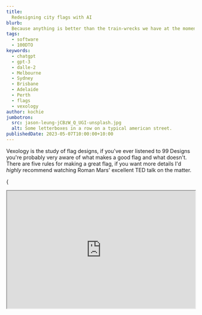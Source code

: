```yaml
---
title: 
  Redesigning city flags with AI
blurb: 
  Because anything is better than the train-wrecks we have at the moment.
tags:
  - software
  - 100DTO
keywords:
  - chatgpt
  - gpt-3
  - dalle-2
  - Melbourne
  - Sydney
  - Brisbane
  - Adelaide
  - Perth
  - flags
  - vexology
author: kochie
jumbotron:
  src: jason-leung-jCBzW_Q_UGI-unsplash.jpg
  alt: Some letterboxes in a row on a typical american street.
publishedDate: 2023-05-07T10:00:00+10:00
---
```


Vexology is the study of flag designs, if you've ever listened to 99 Designs
you're probably very aware of what makes a good flag and what doesn't. There are
five rules for making a great flag, if you want more details I'd _highly_
recommend watching Roman Mars' excellent TED talk on the matter.

{
<iframe
  width="100%"
  height="315"
  src="https://www.youtube.com/embed/pnv5iKB2hl4"
  title="YouTube video player"
  allow="accelerometer; autoplay; clipboard-write; encrypted-media; gyroscope; picture-in-picture"
  allowFullScreen
/>
}

Good stuff eh? So to summarise the rules are:

1. Simplicity: A flag should be simple enough that a child can draw it from
   memory. Complex designs or intricate details may be difficult to reproduce
   and recognize from a distance or when the flag is flying.
2. Use of meaningful symbolism: The flag's design should represent meaningful
   elements, such as the history, culture, values, or geography of the place it
   represents. Using symbols that have a strong connection to the people and
   place will make the flag more significant and easier to remember.
3. two-three basic colors: Limit the number of colors used in the flag design to
   two or three. This ensures that the flag is easily recognizable and visually
   appealing. Stick to basic colors that contrast well, such as red, white,
   blue, green, yellow, and black.
4. No lettering or seals: Text, intricate seals, or logos should generally be
   avoided on flags, as they can be difficult to read or recognize from a
   distance, especially when the flag is in motion. Instead, use simple, bold
   shapes and symbols to convey the flag's meaning.
5. Distinctiveness: A flag should be unique and easily distinguishable from
   other flags. Strive to create a design that sets the flag apart from others,
   while still adhering to the principles of simplicity, meaningful symbolism,
   and limited color use.

Now that we know what a good flag should look like lets arrive at the point of
this post. Enter Melbourne, Australia.

![The City of Melbourne](melbourne.jpg?width=3840&height=2160)

The worlds move liveable city from 2012 to 2017, with such famous landmarks as
Flinders Street Station, the Melbourne Cricket Ground (MCG), and the Arts
Centre. Host of the F1, the Australian Open, and the AFL Grand Final. Home of
great coffee, and terrible flags...

![Flag of the City of Melbourne](Flag_of_Melbourne.png?width=2880&height=1440)

I know. I know. I know. Like what is going on in this flag? There's a bull, a
sheep, a whale, an anvil? All meant to symbolise industries that NO LONGER EXIST
IN MELBOURNE. Clearly we're in dire need of an update.

For a city that prides itself on art, sports, and culture our flag doesn't
represent any of this. We need a new one, and since I'm not a graphic designer
(have you seen this website?) I decided to get an AI to build a new flag
instead.

Inspired by
[Jacobs's post](https://jacobmartins.com/posts/how-i-used-dalle2-to-generate-the-logo-for-octosql/)
about using Dalle-2 to generate app logos I'm going to use a very similar
methdology to generate a new flag for Melbourne.

There are two AIs that I shall be using in this experiment. Dalle-2, and
ChatGPT.

Dalle-2 is a state-of-the-art (as of 2022) AI for generating images from text.
For the technical reader it's what's known as a Gerneral Adversarial Network
(GAN) and uses a training database curated by an expert team at OpenAI to ensure
the highest quality images are used for generating results.

ChatGPT really needs no introduction at this point. When I originally started
writing this post last November OpenAI wasn't a household name like it is today.
In fact, it wasn't ChatGPT but rather GPT-3 that was making waves in the AI/ML
community. When I was thinking about how to describe GPT-3 I had a whole
paragraph about neural networks and autoregressive functions but there are many
more detailed explainations of the system to I'll link to those instead. The one
sentance explainer - ChatGPT/GPT-3|4 are a series of neural networks with a very
well catalogued training set that creates a chatbot with "human-like"
comprehension.

To begin with I started simple, I asked ChatGPT to make a flag for Melbourne.

```[Wrap]
Help me design a flag for Melbourne, Australia.
```

And ChatGPT delivered...

```[Wrap]
Sure, I'd be happy to help you design a flag for Melbourne, Australia! When designing a flag, it's important to consider the history, culture, and symbolism of the city. Here's a suggested design for Melbourne's flag:

Design Elements:
1. Shape and size: The flag will be rectangular, with a 1:2 aspect ratio, similar to the Australian national flag.

2. Colors: The flag will feature four main colors - Blue, White, Green, and Gold. These colors represent the natural environment, the city's history, and Australia's national colors.

a. Blue: Symbolizing the Yarra River, which runs through Melbourne and played a vital role in the city's development.
b. White: Representing the architecture and the heritage of the city, including iconic buildings like Flinders Street Station and the Royal Exhibition Building.
c. Green: Representing Melbourne's parks and gardens, such as the Royal Botanic Gardens and the numerous city parks that contribute to Melbourne's title as the "Garden City."
d. Gold: Reflecting the importance of the gold rush in Melbourne's history and its significance as Australia's sporting and cultural capital.

3. Layout: The flag will be divided into four equal horizontal stripes, with the top stripe being blue, followed by white, green, and gold at the bottom.

4. Symbol: In the center of the flag, over the white and green stripes, there will be a stylized representation of Melbourne's iconic Flinders Street Station's clock tower. The clock will be set at 6:00 PM, signifying the time when Melbourne was founded.

5. Stars: In the top left corner of the blue stripe, there will be a group of five white stars, representing the Southern Cross constellation. This is a nod to the Australian national flag and symbolizes Melbourne's location in the Southern Hemisphere.

By incorporating these elements, the flag will represent Melbourne's rich history, vibrant culture, and its connection to the Australian nation.
```

Pretty good! It understood a lot about what I'm trying to do. In my other
experimentation with Large Language Models (LLMs) I've noticed they're pretty
good at picking out the main ideas of what I'm trying to do but don't understand
some of the specifics. For example, the representation of the clock tower is not
something that would work well on a flag, especially having the hands point to a
specific time. In fact, I've never heard of this 6pm founding of the city
before, I think the AI has become confused somewhere. Anyway, time to make a
more specific declaration.

```[Wrap]
Can you refine your first flag design based on the rules of flag design?
```

```[Wrap]
Of course! Based on the 5 Basic Principles of Flag Design, I can refine the Melbourne flag design as follows:

Design Elements:

    Shape and size: The flag will be rectangular, with a 1:2 aspect ratio, similar to the Australian national flag.

    Colors: The flag will feature three main colors - Blue, White, and Green. These colors represent the natural environment, the city's history, and Australia's national colors.

a. Blue: Symbolizing the Yarra River, which runs through Melbourne and played a vital role in the city's development.
b. White: Representing the architecture and the heritage of the city, including iconic buildings like Flinders Street Station and the Royal Exhibition Building.
c. Green: Representing Melbourne's parks and gardens, such as the Royal Botanic Gardens and the numerous city parks that contribute to Melbourne's title as the "Garden City."

    Layout: The flag will be divided into three equal horizontal stripes, with the top stripe being blue, followed by white and green at the bottom.

    Symbol: In the center of the flag, over the white stripe, there will be a stylized white silhouette of a swan, symbolizing the native black swans that inhabit the region and the Swanston Street, a major city thoroughfare.

    Stars: In the top left corner of the blue stripe, there will be a group of five white stars, representing the Southern Cross constellation. This is a nod to the Australian national flag and symbolizes Melbourne's location in the Southern Hemisphere.

By simplifying the design, using only three colors, and focusing on meaningful symbolism, this refined flag design adheres more closely to the 5 Basic Principles of Flag Design, while still representing Melbourne's rich history, vibrant culture, and connection to the Australian nation.
```

Pretty good, but Swans aren't a major icon of Melbourne.

```
There's a problem with the swans, this is a symbol of Perth, Western Australia, can you think of another symbol?
```

```[Wrap]
Apologies for the confusion. I understand the need to represent Melbourne uniquely. Instead of the swan, we can use a stylized depiction of a tram, which is an iconic mode of transport in Melbourne and a symbol of the city's modernity and progress. Here's the revised flag design:

Design Elements:

    Shape and size: The flag will be rectangular, with a 1:2 aspect ratio, similar to the Australian national flag.

    Colors: The flag will feature three main colors - Blue, White, and Green. These colors represent the natural environment, the city's history, and Australia's national colors.

a. Blue: Symbolizing the Yarra River, which runs through Melbourne and played a vital role in the city's development.
b. White: Representing the architecture and the heritage of the city, including iconic buildings like Flinders Street Station and the Royal Exhibition Building.
c. Green: Representing Melbourne's parks and gardens, such as the Royal Botanic Gardens and the numerous city parks that contribute to Melbourne's title as the "Garden City."

    Layout: The flag will be divided into three equal horizontal stripes, with the top stripe being blue, followed by white and green at the bottom.

    Symbol: In the center of the flag, over the white stripe, there will be a stylized white silhouette of a tram, symbolizing the iconic mode of transport in Melbourne and representing the city's modernity and progress.

    Stars: In the top left corner of the blue stripe, there will be a group of five white stars, representing the Southern Cross constellation. This is a nod to the Australian national flag and symbolizes Melbourne's location in the Southern Hemisphere.

This revised flag design maintains simplicity, meaningful symbolism, and distinctiveness, while avoiding any confusion with Perth's symbols.
```

Again, it's like it's choosing icons if you did a quick Google search of
Melbourne.

```
I don't think a tram is a good symbol, it's too generic, have another go.
```

```[Wrap]
I apologize if the tram symbol didn't meet your expectations. Let's try another symbol that is more unique to Melbourne – the Federation Square, an iconic public space and architectural landmark in the city. Here's the revised flag design:

Design Elements:

    Shape and size: The flag will be rectangular, with a 1:2 aspect ratio, similar to the Australian national flag.

    Colors: The flag will feature three main colors - Blue, White, and Green. These colors represent the natural environment, the city's history, and Australia's national colors.

a. Blue: Symbolizing the Yarra River, which runs through Melbourne and played a vital role in the city's development.
b. White: Representing the architecture and the heritage of the city, including iconic buildings like Flinders Street Station and the Royal Exhibition Building.
c. Green: Representing Melbourne's parks and gardens, such as the Royal Botanic Gardens and the numerous city parks that contribute to Melbourne's title as the "Garden City."

    Layout: The flag will be divided into three equal horizontal stripes, with the top stripe being blue, followed by white and green at the bottom.

    Symbol: In the center of the flag, over the white stripe, there will be a stylized white silhouette of Federation Square's distinctive geometric shapes, symbolizing the iconic public space and architectural landmark in Melbourne.

    Stars: In the top left corner of the blue stripe, there will be a group of five white stars, representing the Southern Cross constellation. This is a nod to the Australian national flag and symbolizes Melbourne's location in the Southern Hemisphere.

By incorporating the unique and distinctive symbol of Federation Square, this revised flag design aims to represent Melbourne's cultural and architectural identity while adhering to the principles of simplicity, meaningful symbolism, and distinctiveness.
```

Okay third times the charm, I can work with this. Originally I planned to put
this prompt into Dalle-2, when I did I didn't get the results I was hoping for.

```[Wrap]
Create a flag for Melbourne, Australia with a 1:2 aspect ratio. Divide the flag into four equal horizontal stripes, with the top stripe being blue, followed by white, green, and gold at the bottom. On the blue stripe, place a group of five white stars in the top left corner, representing the Southern Cross constellation. In the center of the flag, over the white and green stripes.
```

![Dalle-2 results for creating a flag.](./Screenshot_1.png?width=2592&height=1106)

Definetly leaning on the Australian prompt a bit too much. I tried a few other
varations of the prompt and I didn't get great results. I've found that while
Dalle-2 is a great tool for creating abstract images it's not great at making
vector based art like flags and icons when you're looking for very specific
components.

I also gave Stable Diffusion a try as well and had very similar issues. I think
this is going to be one of the main herdles for AI/ML engineers to overcome in
the next few years.

So I went the manual path and made a flag using the results in Affinity
Designer.

![The redesigned Melbourne flag](redesigned_melbourne.png?width=2000&height=1000)

Like I said at the beginning, I'm not a graphic designer, but at least it
doesn't have a sheep on it.

So the funny thing is, I went searching for the flags of all the other
Australian capital cites, and they're all the same...

Not to be outdone by Melbourne, Sydney's flag is arguably worse... much worse.

![Flag of Sydney](Flag_of_Sydney.png?width=2880&height=1437)

FOUR FLAGS IN ONE?! This flag is bonkers, Sydney, what are you doing! We can fix
this. Let's ask our resident designer what they came up with.

```[Wrap]
Certainly, let's create a simplified flag design for Sydney, Australia that adheres to the principles of good flag design:

1. Shape and dimensions: The flag would maintain the width to length ratio of 1:2, consistent with the Australian national flag.
2. Background: The main background color would be a light shade of blue, representing the iconic Sydney Harbor and its beautiful beaches.
3. In the center of the flag: A white, stylized representation of the Sydney Opera House, with its distinctive sail-like roofs, would be placed in the center. The simplified design would retain the sense of the iconic structure while making it easier to recognize and reproduce.
4. Beneath the Opera House: A subtle wave pattern in a slightly darker shade of blue than the background would represent the Sydney Harbour Bridge's role in connecting the city and its people, as well as its position over the water.
5. Bordering the flag: A thin golden-yellow stripe would run along the top and bottom edges of the flag, representing the golden wattle, the Australian national floral emblem. This would provide a touch of color while symbolizing the natural beauty and diversity of Sydney's surrounding landscape.

This simplified design eliminates the Union Jack, adheres to the principles of good flag design, and focuses on a few key elements representing Sydney's unique identity.
```

Using me as an interface to draw ChatGPT came up with this flag.

![The redesign Sydney flag](redesigned_sydney.png?width=2000&height=1000)

Now in terms of flag design I think this fits all the criteria outlined by the
North American Vexillological Association (NAVA), but there is something
missing, you really can tell this was made by an AI and a software engineer with
no design experience. Maybe I should provide some more context to the AI so that
the design looks a bit better.

Moving onto round three, let's take a look at the sunshine state's capital,
Brisbane.

![Flag of Brisbane](Flag_of_Brisbane.png?width=2880&height=1490)

Oh yes, that's a flag alright. In fact I think it's six. It does have an
interesting symmetry, of all the flags we've seen so far this is probably the
best, but it's too complicated. I put the description of the flag into ChatGPT
to see what it thought.

```[Wrap]
Thank you for providing the description of the Brisbane city flag. According to the text you've provided, the flag can be described as follows:

1. The flag is divided into six quarters.
2. In three of the six quarters, there are white wavy lines, which may represent either the river that brought commerce and prosperity to the city during early British settlement, or white clouds parting to reveal the blue sky behind them.
3. In these three sections, there are three caducei, which symbolize commerce and trade. These are references to the role of Hermes in Greek mythology as the protector of commerce and trade.
4. The remaining three quarters each contain two Stafford knots and a star. The stars represent the achievements in astronomy of Sir Thomas Brisbane, for whom the city is named. The knots symbolize the 38th Foot (Staffordshire Regiment), which Brisbane served in prior to being named governor of the colony of New South Wales.
5. The flag features many maritime symbols, reflecting Brisbane's early role as a river port.

This description provides a comprehensive understanding of the symbols and elements that make up the flag of the City of Brisbane.
```

So now that ChatGPT knows what the flag looks like, what's its opinion of it? If
you ask ChatGPT for an opinion it will tell you how as an AI it can't have any
opinions. But if you ask it to rank based on a criteria it becomes much more
helpful.

```[Wrap]
While I am an AI language model and my opinions are based on the information and patterns available in my training data, I can analyze the flag of Brisbane based on the principles of good flag design:

1. Simplicity: The Brisbane flag is divided into six quarters, each with distinct elements, which might make it challenging for a child to draw from memory. However, the overall design is not overly complicated.
2. Use of meaningful symbolism: The flag of Brisbane has meaningful symbolism, representing the city's history, commerce, Sir Thomas Brisbane's achievements in astronomy, and the Staffordshire Regiment. The symbolism appears to be well thought out and relevant.
3. 2–3 basic colors: The flag seems to primarily use three colors (blue, white, and possibly yellow or gold for the caducei). The color contrast is effective, and the design adheres to the basic rules of color theory.
4. No lettering or seals: The flag does not contain any lettering, seals, or complex emblems, which is in line with the principles of good flag design.
5. Distinctiveness: The flag's design is unique and appears to be distinguishable from other flags. The combination of elements and colors makes it stand out as a symbol of the City of Brisbane.

While the Brisbane flag's design may not be the simplest, it does follow the other principles of good flag design well. Overall, it can be considered a reasonably well-designed flag with meaningful symbolism and a unique appearance.
```

Well that's a pretty good breakdown of the flag, now what does it think we
should do to fix it?

```[Wrap]
As an AI language model, I don't have personal preferences, but I can suggest some potential changes to the Brisbane flag based on the principles of good flag design. The main area of improvement seems to be simplicity, while maintaining the meaningful symbolism and distinctiveness of the flag. Here's a possible approach:

1. Simplify the design: Instead of dividing the flag into six quarters, you could choose a simpler layout, such as horizontal or vertical stripes. For example, you could have three horizontal stripes with colors representing the river (or sky), commerce, and Brisbane's achievements in astronomy.
2. Incorporate meaningful symbols: Retain key symbols that represent important aspects of Brisbane's history and culture. For instance, you could place a single caduceus in the center of the flag to symbolize commerce, and a single star to represent Sir Thomas Brisbane's achievements in astronomy.
3. Maintain the color scheme: Keep the existing color scheme of blue, white, and possibly yellow or gold for the caduceus. These colors provide good contrast and adhere to the basic rules of color theory.
4. Avoid lettering and seals: Continue to follow the principle of not using any lettering, seals, or complex emblems.
5. Ensure distinctiveness: With a simpler layout and the inclusion of meaningful symbols, the flag should remain distinct and easily recognizable as representing the City of Brisbane.

Please note that these suggestions are only meant as a starting point for discussion and are based on the principles of good flag design. The final design should take into consideration the opinions and preferences of the people of Brisbane, as well as the city's unique history and cultural identity.
```

These are some pretty good ideas, let's get back to Designer to finish the job.

![The redesigned Brisbane flag](redesigned_brisbane.png?width=2000&height=1000)

Not too bad if I say so myself. The design recommended by ChatGPT is simpler and
maintains the core symbolysm - literally using the same Caduceus.

> Also fun fact: the Caduceus seen on the OFFICIAL flag of the city of Brisbane
> is the [one found on wikipedia](https://en.wikipedia.org/wiki/Caduceus)!

I'm going to say that redesign was a success. While using the same colours and
symbols ChatGPT has reconfigured the flag into something more flag-like for the
citizens of Australia's sunniest capital.

Now onto the most "rad" city in Australia...

![Flag of Adelaide](Flag_of_Adelaide.png?width=2880&height=1440)

Oh (Rad)Adelaide, where the shops close at 4:30 and the city is surrounded by an
impenetrable wall of gardens. I thought you were better then this. I really like
the whole "can I borrow your homework" vibe I'm getting between the Melbourne
and Adelaide flag. Let's have a go at this one.

For this flag I asked ChatGPT to pretend it was someone from NAVA.

```[Wrap]
Now pretend you are a member of the north american vexillological association and you have been asked by the mayor of Adelaide to submit a design for a new flag, what would you make?
```

```[Wrap]
As a member of the North American Vexillological Association, I would create a design for the new flag of Adelaide that is both visually appealing and representative of the city's unique characteristics and values. Here's a proposed design:

1. Layout: A horizontal tricolor flag divided into three equal bands.
2. Color Scheme:
- Top band: Navy blue, representing the Gulf St Vincent and the importance of the coast to Adelaide's identity and economy.
- Middle band: Golden yellow, symbolizing the sunny climate, beaches, and the wine industry in the surrounding region.
- Bottom band: Green, representing the Adelaide Plains, the Mount Lofty Ranges, and the city's commitment to preserving its natural environment.
3. Emblem: In the center of the flag, place a stylized white silhouette of a grid-like city layout, referencing Colonel William Light's planned design of Adelaide. This design can also be interpreted as a nod to the "City of Churches" moniker, with the grid pattern resembling a cross.
4. Star: Above the city layout emblem, a white seven-pointed star (also known as the Federation Star or Commonwealth Star) is added, representing Australia's states and territories, and Adelaide's role as the capital of South Australia.

This design incorporates elements of Adelaide's geography, history, and culture, creating a distinctive flag that residents can be proud of. By adhering to the principles of good flag design, the proposed flag is simple, meaningful, and easily recognizable, making it suitable for various uses and contexts.
```

This is quite a good set of instructions, my best attempt at creating the flag
looks like this.

![The redesigned Adelaide flag](redesigned_adelaide.png?width=2000&height=1000)

I think it's quite unique. The colour scheme and design is something I haven't
seen on a flag in Australia before. It would stand out quite well in the
Adelaide city center.

Lastly, we travel to the other end of the country, the most isolated captial
city in the world, Perth.

![Flag of Perth](Flag_of_Perth.png?width=2560&height=1280)

So I actually think there's not too much of a need to change the flag of Perth,
it's pretty good, if not a bit generic with the cross of St. George and the seal
of Perth, which is the only real big no-no. But the black swan is a very
symbolic and famous representation of Perth.

For this flag I only asked ChatGPT to modify the current flag.

```[Wrap]
Apologies for the confusion, and thank you for the information on the current flag of Perth. Based on this information, I can suggest a new design that incorporates elements from the existing flag while still emphasizing the unique features of Perth:

Shape and size: The flag maintains a standard rectangular shape, with a 2:3 aspect ratio.
Color scheme: The new design retains the red and white colors from the St. George Cross, and introduces blue, yellow, and green to represent the sky, sun, and land, respectively.
Elements:
  a. St. George Cross: The flag's background features the red St. George Cross on a white field, preserving the existing design and acknowledging Perth's British heritage.
  b. Yellow sun: Within the blue field, a yellow sun with twelve rays represents the city's sunny weather and its nickname, "The City of Light."
  e. Crowned black swan: A black swan wearing a crown around their necks from the city's seal are placed within the center of the St. George Cross. The swan symbolizes the Swan River and pays tribute to Perth's indigenous heritage.
Design layout: The St. George Cross fills the flag, The crowned black swan is centered within the St. George Cross.

This updated flag design for Perth combines elements from the existing flag with new features that showcase the city's natural beauty, sunny climate, and rich history, creating a more distinct and meaningful symbol for the Western Australian capital.
```

Okay not so much different from the current flag, I did have to provide a bit of
prodding to get this suggestion.

![The redesigned Perth flag](redesigned_perth.png?width=2000&height=1000)

An elegant design for an elegant city.

I'm not entirely satisifed with the answers that ChatGPT gave and I can't really
put my finger on why. So what can we learn from all of these?

I think the most interesting point I take away from this little exercise is how
close the AI gets the designs to being what I would consider great but just
misses out. I think it all comes down to context. The AI doesn't have an opinion
about what looks good and what doesn't, the human mind is quite good at noticing
small details which ChatGPT can't.

The responses are all very generic. Which makes some sence, a flag is a flag,
unless you're [Ohio](https://en.wikipedia.org/wiki/Flag_of_Ohio), or
[Nepal](https://en.wikipedia.org/wiki/Flag_of_Nepal) all flags pretty much look
the same. I think this confuses ChatGPT because going back to context, the
algorithm doesn't have an understanding of what goes into a flag to make it look
good.

I think this experiment shows exactly why people are both horrified and
apathetic to the advancements that are happening in AI. These AIs are really
good at getting to a baseline level of skill that anyone might be able to do
with a few hours/days of training, something like 80% of what an expert can do.
But the final 20% which can take months, or even years for a person to
accomplish is still out of reach for even the most advanced general AIs.

I guess we'll have to wait for GPT-5 to see if AI can reach the final 20%.
